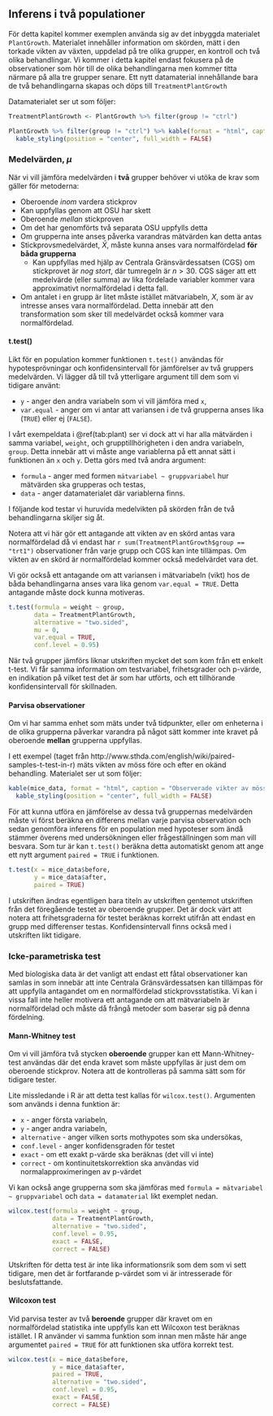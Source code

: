 
## Inferens i två populationer

För detta kapitel kommer exemplen använda sig av det inbyggda materialet `PlantGrowth`. Materialet innehåller information om skörden, mätt i den torkade vikten av växten, uppdelad på tre olika grupper, en kontroll och två olika behandlingar. Vi kommer i detta kapitel endast fokusera på de observationer som hör till de olika behandlingarna men kommer titta närmare på alla tre grupper senare. Ett nytt datamaterial innehållande bara de två behandlingarna skapas och döps till `TreatmentPlantGrowth`

Datamaterialet ser ut som följer:
  
```r

TreatmentPlantGrowth <- PlantGrowth %>% filter(group != "ctrl")

PlantGrowth %>% filter(group != "ctrl") %>% kable(format = "html", caption = "Observerade skördar från växter med olika behandling") %>%
  kable_styling(position = "center", full_width = FALSE)

```


### Medelvärden, \large $\mu$
När vi vill jämföra medelvärden i **två** grupper behöver vi utöka de krav som gäller för metoderna:
  
- Oberoende *inom* vardera stickprov
- Kan uppfyllas genom att OSU har skett
- Oberoende *mellan* stickproven
- Om det har genomförts två separata OSU uppfylls detta
- Om grupperna inte anses påverka varandras mätvärden kan detta antas
- Stickprovsmedelvärdet, $\bar{X}$, måste kunna anses vara normalfördelad **för båda grupperna**
  - Kan uppfyllas med hjälp av Centrala Gränsvärdessatsen (CGS) om stickprovet är *nog stort*, där tumregeln är $n > 30$. CGS säger att ett medelvärde (eller summa) av lika fördelade variabler kommer vara approximativt normalfördelad i detta fall.
- Om antalet i en grupp är litet måste istället mätvariabeln, $X$, som är av intresse anses vara normalfördelad. Detta innebär att den transformation som sker till medelvärdet också kommer vara normalfördelad.

#### t.test()
Likt för en population kommer funktionen `t.test()` användas för hypotesprövningar och konfidensintervall för jämförelser av två gruppers medelvärden. Vi lägger då till två ytterligare argument till dem som vi tidigare använt:
  
- `y` - anger den andra variabeln som vi vill jämföra med `x`,
- `var.equal` - anger om vi antar att variansen i de två grupperna anses lika (`TRUE`) eller ej (`FALSE`).

I vårt exempeldata i \@ref(tab:plant) ser vi dock att vi har alla mätvärden i samma variabel, `weight`, och grupptillhörigheten i den andra variabeln, `group`. Detta innebär att vi måste ange variablerna på ett annat sätt i funktionen än `x` och `y`. Detta görs med två andra argument:
  
- `formula` - anger med formen `mätvariabel ~ gruppvariabel` hur mätvärden ska grupperas och testas,
- `data` - anger datamaterialet där variablerna finns.

I följande kod testar vi huruvida medelvikten på skörden från de två behandlingarna skiljer sig åt. 

Notera att vi här gör ett antagande att vikten av en skörd antas vara normalfördelad då vi endast har `r sum(TreatmentPlantGrowth$group == "trt1")` observationer från varje grupp och CGS kan inte tillämpas. Om vikten av en skörd är normalfördelad kommer också medelvärdet vara det.

Vi gör också ett antagande om att variansen i mätvariabeln (vikt) hos de båda behandlingarna anses vara lika genom `var.equal = TRUE`. Detta antagande måste dock kunna motiveras.

```r

t.test(formula = weight ~ group,
       data = TreatmentPlantGrowth,
       alternative = "two.sided",
       mu = 0,
       var.equal = TRUE,
       conf.level = 0.95)

```

När två grupper jämförs liknar utskriften mycket det som kom från ett enkelt t-test. Vi får samma information om testvariabel, frihetsgrader och p-värde, en indikation på vilket test det är som har utförts, och ett tillhörande konfidensintervall för skillnaden.

#### Parvisa observationer
Om vi har samma enhet som mäts under två tidpunkter, eller om enheterna i de olika grupperna påverkar varandra på något sätt kommer inte kravet på oberoende **mellan** grupperna uppfyllas.

I ett exempel (taget från http://www.sthda.com/english/wiki/paired-samples-t-test-in-r) mäts vikten av möss före och efter en okänd behandling. Materialet ser ut som följer:
  
```r

kable(mice_data, format = "html", caption = "Observerade vikter av möss före och efter en okänd behandling") %>%
  kable_styling(position = "center", full_width = FALSE)

```

För att kunna utföra en jämförelse av dessa två gruppernas medelvärden måste vi först beräkna en differens mellan varje parvisa observation och sedan genomföra inferens för en population med hypoteser som ändå stämmer överens med undersökningen eller frågeställningen som man vill besvara. Som tur är kan `t.test()` beräkna detta automatiskt genom att ange ett nytt argument `paired = TRUE` i funktionen.

```r

t.test(x = mice_data$before,
       y = mice_data$after,
       paired = TRUE)

```


I utskriften ändras egentligen bara titeln av utskriften gentemot utskriften från det föregående testet av oberoende grupper. Det är dock värt att notera att frihetsgraderna för testet beräknas korrekt utifrån att endast en grupp med differenser testas. Konfidensintervall finns också med i utskriften likt tidigare.

### Icke-parametriska test
Med biologiska data är det vanligt att endast ett fåtal observationer kan samlas in som innebär att inte Centrala Gränsvärdessatsen kan tillämpas för att uppfylla antagandet om en normalfördelad stickprovsstatistika. Vi kan i vissa fall inte heller motivera ett antagande om att mätvariabeln är normalfördelad och måste då frångå metoder som baserar sig på denna fördelning. 

#### Mann-Whitney test
Om vi vill jämföra två stycken **oberoende** grupper kan ett Mann-Whitney-test användas där det enda kravet som måste uppfyllas är just dem om oberoende stickprov. Notera att de kontrolleras på samma sätt som för tidigare tester. 

Lite missledande i R är att detta test kallas för `wilcox.test()`. Argumenten som används i denna funktion är:
  
- `x` - anger första variabeln,
- `y` - anger andra variabeln,
- `alternative` - anger vilken sorts mothypotes som ska undersökas,
- `conf.level` - anger konfidensgraden för testet
- `exact` - om ett exakt p-värde ska beräknas (det vill vi inte)
- `correct` - om kontinuitetskorrektion ska användas vid normalapproximeringen av p-värdet

Vi kan också ange grupperna som ska jämföras med `formula = mätvariabel ~ gruppvariabel` och `data = datamaterial` likt exemplet nedan.

```r

wilcox.test(formula = weight ~ group,
            data = TreatmentPlantGrowth,
            alternative = "two.sided",
            conf.level = 0.95,
            exact = FALSE,
            correct = FALSE)

```

Utskriften för detta test är inte lika informationsrik som dem som vi sett tidigare, men det är fortfarande p-värdet som vi är intresserade för beslutsfattande. 

#### Wilcoxon test
Vid parvisa tester av två **beroende** grupper där kravet om en normalfördelad statistika inte uppfylls kan ett Wilcoxon test beräknas istället. I R använder vi samma funktion som innan men måste här ange argumentet `paired = TRUE` för att funktionen ska utföra korrekt test.

```r

wilcox.test(x = mice_data$before,
            y = mice_data$after,
            paired = TRUE,
            alternative = "two.sided",
            conf.level = 0.95,
            exact = FALSE,
            correct = FALSE)

```
